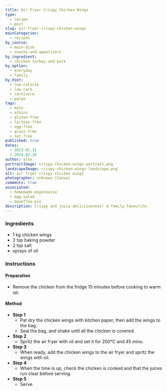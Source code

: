 ```yaml
---
title: Air Fryer Crispy Chicken Wings
type:
  - recipe
  - post
slug: air-fryer-crispy-chicken-wings
mainCategories:
  - recipes
by_course:
  - main-dish
  - snacks-and-appetisers
by_ingredient:
  - chicken-turkey-and-pork
by_option:
  - everyday
  - family
by_diet:
  - low-calorie
  - low-carb
  - carnivore
  - paleo
tags:
  - keto
  - atkins
  - gluten-free
  - lactose-free
  - egg-free
  - grain-free
  - nut-free
published: true
dates:
  - 2023.01.31
  - 2024.02.26
author: alex
portraitImage: crispy-chicken-wings-portrait.png
landscapeImage: crispy-chicken-wings-landscape.png
alt: air fryer crispy chicken wings
photographer: unknown (Canva)
comments: true
associated:
  - homemade-mayonnaise
  - egg-salad
  - banoffee-pie
description: Crispy and juicy deliciousness! A family favourite.
---
```


<Ingredients>

### Ingredients

- 1 kg chicken wings
- 2 tsp baking powder
- 2 tsp salt
- sprays of oil

</Ingredients>

<Instructions>

### Instructions

#### Preparation

- Remove the chicken from the fridge 15 minutes before cooking to warm up.

#### Method

- **Step 1**
  - Pat dry the chicken wings with kitchen paper, then add the wings to the bag.
  - Seal the bag, and shake until all the chicken is covered.
- **Step 2**
  - Spritz the air fryer with oil and set it for 200°C and 45 mins.
- **Step 3**
  - When ready, add the chicken wings to the air fryer and spritz the wings with oil.
- **Step 4**
  - When the time is up, check the chicken is cooked and that the juices run clear before serving.
- **Step 5**
  - Serve.

</Instructions>
